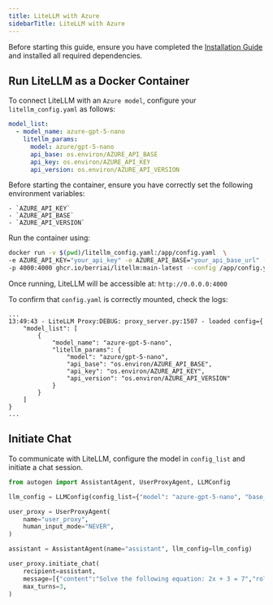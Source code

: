```yaml
---
title: LiteLLM with Azure
sidebarTitle: LiteLLM with Azure
---
```


Before starting this guide, ensure you have completed the [Installation Guide](/docs/user-guide/models/litellm-proxy-server/installation) and installed all required dependencies.

## Run LiteLLM as a Docker Container

To connect LiteLLM with an `Azure model`, configure your `litellm_config.yaml` as follows:

```yaml
model_list:
  - model_name: azure-gpt-5-nano
    litellm_params:
      model: azure/gpt-5-nano
      api_base: os.environ/AZURE_API_BASE
      api_key: os.environ/AZURE_API_KEY
      api_version: os.environ/AZURE_API_VERSION
```

Before starting the container, ensure you have correctly set the following environment variables:

    - `AZURE_API_KEY`
    - `AZURE_API_BASE`
    - `AZURE_API_VERSION`

Run the container using:
```bash
docker run -v $(pwd)/litellm_config.yaml:/app/config.yaml  \
-e AZURE_API_KEY="your_api_key" -e AZURE_API_BASE="your_api_base_url" -e AZURE_API_VERSION="your_api_version"\
-p 4000:4000 ghcr.io/berriai/litellm:main-latest --config /app/config.yaml --detailed_debug
```

Once running, LiteLLM will be accessible at: `http://0.0.0.0:4000`


To confirm that `config.yaml` is correctly mounted, check the logs:

```console
...
13:49:43 - LiteLLM Proxy:DEBUG: proxy_server.py:1507 - loaded config={
    "model_list": [
        {
            "model_name": "azure-gpt-5-nano",
            "litellm_params": {
                "model": "azure/gpt-5-nano",
                "api_base": "os.environ/AZURE_API_BASE",
                "api_key": "os.environ/AZURE_API_KEY",
                "api_version": "os.environ/AZURE_API_VERSION"
            }
        }
    ]
}
...
```

## Initiate Chat
To communicate with LiteLLM, configure the model in `config_list` and initiate a chat session.

```python
from autogen import AssistantAgent, UserProxyAgent, LLMConfig

llm_config = LLMConfig(config_list={"model": "azure-gpt-5-nano", "base_url": "http://0.0.0.0:4000"})

user_proxy = UserProxyAgent(
    name="user_proxy",
    human_input_mode="NEVER",
)

assistant = AssistantAgent(name="assistant", llm_config=llm_config)

user_proxy.initiate_chat(
    recipient=assistant,
    message=[{"content":"Solve the following equation: 2x + 3 = 7","role":"user"}],
    max_turns=3,
)
```
